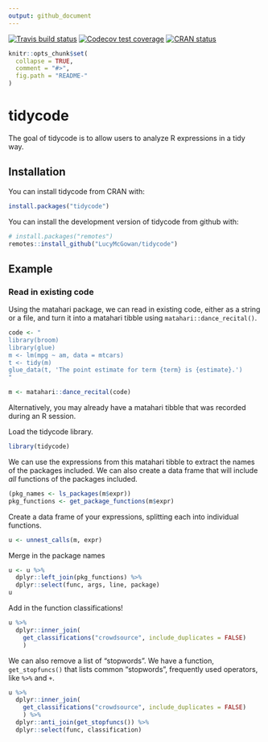 ```yaml
---
output: github_document
---
```


<!-- README.md is generated from README.Rmd. Please edit that file -->
<!-- badges: start -->
[![Travis build status](https://travis-ci.org/LucyMcGowan/tidycode.svg?branch=master)](https://travis-ci.org/LucyMcGowan/tidycode)
[![Codecov test coverage](https://codecov.io/gh/LucyMcGowan/tidycode/branch/master/graph/badge.svg)](https://codecov.io/gh/LucyMcGowan/tidycode?branch=master)
[![CRAN status](https://www.r-pkg.org/badges/version/tidycode)](https://cran.r-project.org/package=tidycode)
<!-- badges: end -->
```r
knitr::opts_chunk$set(
  collapse = TRUE,
  comment = "#>",
  fig.path = "README-"
)
```

# tidycode

The goal of tidycode is to allow users to analyze R expressions in a tidy way.

## Installation

You can install tidycode from CRAN with:

```r
install.packages("tidycode")
```

You can install the development version of tidycode from github with:

```r
# install.packages("remotes")
remotes::install_github("LucyMcGowan/tidycode")
```

## Example

### Read in existing code

Using the matahari package, we can read in existing code, either as a string or a file, and turn it into a matahari tibble using `matahari::dance_recital()`.

```r
code <- "
library(broom)
library(glue)
m <- lm(mpg ~ am, data = mtcars)
t <- tidy(m)
glue_data(t, 'The point estimate for term {term} is {estimate}.')
"

m <- matahari::dance_recital(code)
```

Alternatively, you may already have a matahari tibble that was recorded during an R session.

Load the tidycode library.

```r
library(tidycode)
```

We can use the expressions from this matahari tibble to extract the names of the packages included. We can also create a data frame that will include _all_ functions of the packages included.

```r
(pkg_names <- ls_packages(m$expr))
pkg_functions <- get_package_functions(m$expr)
```

Create a data frame of your expressions, splitting each into individual functions.

```r
u <- unnest_calls(m, expr)
```

Merge in the package names

```r
u <- u %>%
  dplyr::left_join(pkg_functions) %>%
  dplyr::select(func, args, line, package)
u
```


Add in the function classifications!

```r
u %>%
  dplyr::inner_join(
    get_classifications("crowdsource", include_duplicates = FALSE)
    )
```

We can also remove a list of "stopwords". We have a function, `get_stopfuncs()` that lists common "stopwords", frequently used operators, like `%>%` and `+`. 

```r
u %>%
  dplyr::inner_join(
    get_classifications("crowdsource", include_duplicates = FALSE)
    ) %>%
  dplyr::anti_join(get_stopfuncs()) %>%
  dplyr::select(func, classification)
  
```


